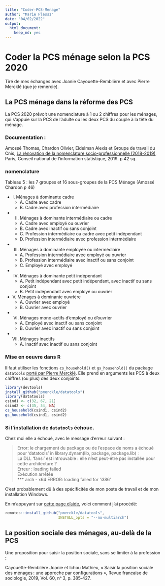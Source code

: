 ```yaml
---
title: "Coder-PCS-Menage"
author: "Marie Plessz"
date: "04/02/2022"
output: 
  html_document: 
    keep_md: yes
---
```


# Coder la PCS ménage selon la PCS 2020

Tiré de mes échanges avec Joanie Cayouette-Remblière et avec Pierre Mercklé (que je remercie).

## La PCS ménage dans la réforme des PCS

La PCS 2020 prévoit une nomenclature à 1 ou 2 chiffres pour les ménages, qui s'appuie sur la PCS de l'adulte ou les deux PCS du couple à la tête du ménage.

### Documentation : 

Amossé Thomas, Chardon Olivier, Eidelman Alexis et Groupe de travail du Cnis, [La rénovation de la nomenclature socio-professionnelle (2018-2019)](https://www.cnis.fr/wp-content/uploads/2018/01/Rapport-n%C2%B0-156.pdf), Paris, Conseil national de l’information statistique, 2019. p 42 sq.

###  nomenclature

Tableau 5 : les 7 groupes et 16 sous-groupes de la PCS Ménage (Amossé Chardon p 46)

- I. Ménages à dominante cadre
  - A. Cadre avec cadre
  - B. Cadre avec profession intermédiaire
- II. Ménages à dominante intermédiaire ou cadre
  - A. Cadre avec employé ou ouvrier
  - B. Cadre avec inactif ou sans conjoint
  - C. Profession intermédiaire ou cadre avec petit indépendant
  - D. Profession intermédiaire avec profession intermédiaire
- III. Ménages à dominante employée ou intermédiaire
  - A. Profession intermédiaire avec employé ou ouvrier
  - B. Profession intermédiaire avec inactif ou sans conjoint
  - C. Employé avec employé
- IV. Ménages à dominante petit indépendant
  - A. Petit indépendant avec petit indépendant, avec inactif ou sans conjoint
  - B. Petit indépendant avec employé ou ouvrier
- V. Ménages à dominante ouvrière
  - A. Ouvrier avec employé
  - B. Ouvrier avec ouvrier
- VI. Ménages mono-actifs d’employé ou d’ouvrier
  - A. Employé avec inactif ou sans conjoint
  - B. Ouvrier avec inactif ou sans conjoint
- VII. Ménages inactifs
  - A. Inactif avec inactif ou sans conjoint

### Mise en oeuvre dans R

Il faut utiliser les fonctions `cs_household()` et `gs_household()` du
package `datatools` [porté par Pierre Mercklé](https://github.com/pmerckle/datatools#readme). Elle prend en arguments les PCS à deux chiffres (ou plus) des deux 
conjoints.


```r

library(devtools)
install_github("pmerckle/datatools")
library(datatools)
csind1 <- c(32, 67, 21)
csind2 <- c(35, 54, NA)
cs_household(csind1, csind2)
gs_household(csind1, csind2)

```

### Si l'installation de `datatools` échoue.

Chez moi elle a échoué, avec le message d'erreur suivant : 

> Error: le chargement du package ou de l'espace de noms a échoué pour 'datatools' in library.dynam(lib, package, package.lib) :  
>La DLL 'fansi' est introuvable : elle n'est peut-être pas installée pour cette architecture ?  
>Erreur : loading failed  
>Exécution arrêtée  
>*** arch - x64
>ERROR: loading failed for 'i386'

C'est probablement dû à des spécificités de mon poste de travail et de mon installation Windows.

En m'appuyant sur [cette page d'aide](https://stackoverflow.com/questions/56585706/force-devtoolsinstall-github-to-install-only-32-bit-versions-of-packages), voici comment j'ai procédé:


```r
remotes::install_github("pmerckle/datatools",
                        INSTALL_opts = "--no-multiarch")
```


## La position sociale des ménages, au-delà de la PCS

Une proposition pour saisir la position sociale, sans se limiter à la profession : 

Cayouette-Remblière Joanie et Ichou Mathieu, « Saisir la position sociale des ménages : une approche par configurations », Revue francaise de sociologie, 2019, Vol. 60, nᵒ 3, p. 385‑427.

